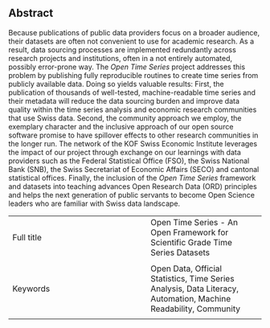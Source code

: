 ## Abstract {.unnumbered}

Because publications of public data providers focus on a broader audience, their datasets are often not convenient to use for academic research. As a result, data sourcing processes are implemented redundantly across research projects and institutions, often in a not entirely automated, possibly error-prone way. The *Open Time Series* project addresses this problem by publishing fully reproducible routines to create time series from publicly available data. Doing so yields valuable results: First, the publication of thousands of well-tested, machine-readable time series and their metadata will reduce the data sourcing burden and improve data quality within the time series analysis and economic research communities that use Swiss data.
Second, the community approach we employ, the exemplary character and the inclusive approach of our open source software promise to have spillover effects to other research communities in the longer run. 
The network of the KOF Swiss Economic Institute leverages the impact of our project through exchange on our learnings with data providers such as the Federal Statistical Office (FSO), the Swiss National Bank (SNB), the Swiss Secretariat of Economic Affairs (SECO) and cantonal statistical offices. 
Finally, the inclusion of the *Open Time Series* framework and datasets into teaching advances Open Research Data (ORD) principles and helps the next generation of public servants to become Open Science leaders who are familiar with Swiss data landscape.




|  |  |
|:-----|:----|
|   Full title  |  Open Time Series - An Open Framework for Scientific Grade Time Series Datasets
  |
|  Keywords |  Open Data, Official Statistics, Time Series Analysis, Data Literacy, Automation, Machine Readability, Community
 |

